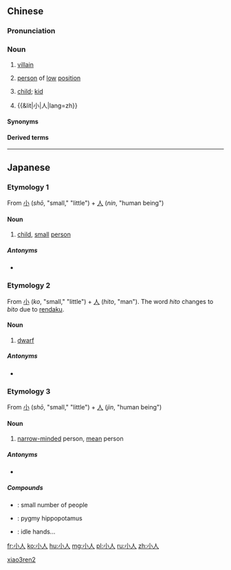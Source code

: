 ==Chinese==
{{zh-forms}}
{{wikipedia|lang=zh}}

===Pronunciation===
{{zh-pron
|m=xiǎorén
|c=siu2 jan4
|h=pfs=séu-ngìn
|mn=zz,kh:siáu-jîn/xm,qz,tp:siáu-lîn
|w=2xiau nyin,2xiau zen
|w_note=2xiau nyin - vernacular; 2xiau zen - literary
|cat=n
}}

===Noun===
{{zh-noun}}

# [[villain]]
# {{lb|zh|archaic}} [[person]] of [[low]] [[position]]
# {{lb|zh|dialectal|_|Mandarin|Wu}} [[child]]; [[kid]]
# {{&lit|小|人|lang=zh}}

====Synonyms====
{{zh-dial|小孩}}

====Derived terms====
{{zh-der|大人不記小人過|大人不計小人過|打小人}}

[[Category:Mandarin archaic terms|xiao3ren2]]

----

==Japanese==

===Etymology 1===
{{ja-kanjitab|しょう|にん|yomi=o}}
From [[小]] (''shō'', "small," "little") + [[人]] (''nin'', "human being")

====Noun====
{{ja-noun|しょうにん}}

# [[child]], [[small]] [[person]]

=====Antonyms=====
* {{ja-r|大人|おとな}}

===Etymology 2===
{{ja-kanjitab|こ|ひと|k2=びと|yomi=k|r=y}}
From [[小]] (''ko'', "small," "little") + [[人]] (''hito'', "man"). The word ''hito'' changes to ''bito'' due to [[rendaku]].

====Noun====
{{ja-noun|こびと}}

# [[dwarf]]

=====Antonyms=====
* {{ja-r|巨人|きょじん}}

===Etymology 3===
{{ja-kanjitab|しょう|じん|yomi=o}}
From [[小]] (''shō'', "small," "little") + [[人]] (''jin'', "human being")

====Noun====
{{ja-noun|しょうじん}}

# [[narrow-minded]] person, [[mean]] person

=====Antonyms=====
* {{ja-r|君子|くんし}}

=====Compounds=====
* {{ja-r|小人数|こにんずう}}: small number of people
* {{ja-r|小人河馬|こびと かば}}: pygmy hippopotamus
* {{ja-r|小人閑居|しょうじん かんきょ}}: idle hands...

[[fr:小人]]
[[ko:小人]]
[[hu:小人]]
[[mg:小人]]
[[pl:小人]]
[[ru:小人]]
[[zh:小人]]